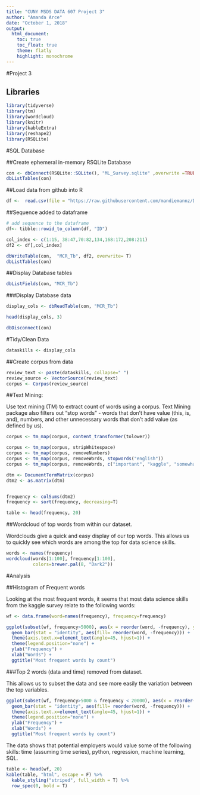 ---
title: "CUNY MSDS DATA 607 Project 3"
author: "Amanda Arce"
date: "October 1, 2018"
output:
  html_document:
    toc: true
    toc_float: true
    theme: flatly
    highlight: monochrome
---

#Project 3


## Libraries 
```{r message=FALSE, warning=FALSE}
library(tidyverse)
library(tm)
library(wordcloud)
library(knitr)
library(kableExtra)
library(reshape2)
library(RSQLite)
```



#SQL Database

##Create ephemeral in-memory RSQLite Database
```{r}
con <- dbConnect(RSQLite::SQLite(), "ML_Survey.sqlite" ,overwrite =TRUE )
dbListTables(con)
```

##Load data from github into R
```{r}
df <-  read.csv(file = "https://raw.githubusercontent.com/mandiemannz/Data-607--Fall-18/master/multipleChoiceResponses.csv", header= TRUE)
```

##Sequence added to dataframe
```{r}
# add sequence to the dataframe 
df<- tibble::rowid_to_column(df, "ID")
```

```{r}
col_index <- c(1:15, 38:47,70:82,134,168:172,208:211)
df2 <- df[,col_index]
```

```{r}
dbWriteTable(con,  "MCR_Tb", df2, overwrite= T)
dbListTables(con)
```

##Display Database tables
```{r}
dbListFields(con, "MCR_Tb")
```

###Display Database data
```{r}
display_cols <- dbReadTable(con, "MCR_Tb")

head(display_cols, 3)
```

```{r}
dbDisconnect(con)
```





#Tidy/Clean Data

```{r}
dataskills <- display_cols
```

##Create corpus from data
```{r message=FALSE, warning=FALSE, paged.print=FALSE}
review_text <- paste(dataskills, collapse=" ")
review_source <- VectorSource(review_text)
corpus <- Corpus(review_source)
```


##Text Mining: 

Use text mining (TM) to extract count of words using a corpus.  Text Mining package also filters out "stop words" - words that don't have value (this, is, and), numbers,  and other unnecessary words that don't add value (as defined by us). 

```{r message=FALSE, warning=FALSE, paged.print=FALSE}
corpus <- tm_map(corpus, content_transformer(tolower))

corpus <- tm_map(corpus, stripWhitespace)
corpus <- tm_map(corpus, removeNumbers)
corpus <- tm_map(corpus, removeWords, stopwords("english"))
corpus <- tm_map(corpus, removeWords, c("important", "kaggle", "somewhat", "useful", "yes", "etc", "often", "enough", "courses", "non", "nice", "laptop", "coursera", "year", "udemy", "run", "youtube", "socrata", "workstation", "online", "edx", "sometimes", "employed", "logistic", "male", "necessary", "company", "increased"))

dtm <- DocumentTermMatrix(corpus)
dtm2 <- as.matrix(dtm)


frequency <- colSums(dtm2)
frequency <- sort(frequency, decreasing=T)

table <- head(frequency, 20)

```

##Wordcloud of top words from within our dataset.

Wordclouds give a quick and easy display of our top words.  This allows us to quickly see which words are among the top for data science skills.
```{r message=FALSE, warning=FALSE, paged.print=FALSE}
words <- names(frequency)
wordcloud(words[1:100], frequency[1:100], 
          colors=brewer.pal(8, "Dark2"))
```

#Analysis

##Histogram of Frequent words

Looking at the most frequent words, it seems that most data science skills from the kaggle survey relate to the following words:
```{r message=FALSE, warning=FALSE, paged.print=FALSE}
wf <- data.frame(word=names(frequency), frequency=frequency)

ggplot(subset(wf, frequency>5000), aes(x = reorder(word, -frequency), y = frequency)) +
  geom_bar(stat = "identity", aes(fill= reorder(word, -frequency))) +
  theme(axis.text.x=element_text(angle=45, hjust=1)) + 
  theme(legend.position="none") +
  ylab("Frequency") +
  xlab("Words") +
  ggtitle("Most frequent words by count")
```

###Top 2 words (data and time) removed from dataset.  

This allows us to subset the data and see more easily the variation between the top variables.
```{r}
ggplot(subset(wf, frequency>5000 & frequency < 20000), aes(x = reorder(word, -frequency), y = frequency)) +
  geom_bar(stat = "identity", aes(fill= reorder(word, -frequency))) +
  theme(axis.text.x=element_text(angle=45, hjust=1)) + 
  theme(legend.position="none") +
  ylab("Frequency") +
  xlab("Words") +
  ggtitle("Most frequent words by count")
```

The data shows that potential employers would value some of the following skills: time (assuming time series), python, regression, machine learning, SQL.

```{r}
table <- head(wf, 20)
kable(table, "html", escape = F) %>%
  kable_styling("striped", full_width = T) %>%
  row_spec(0, bold = T)
```

